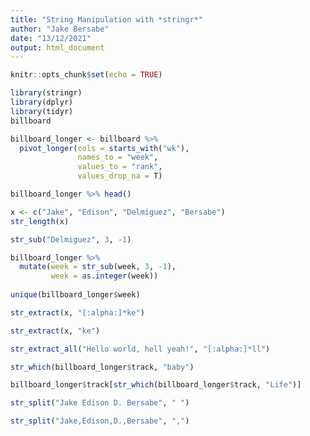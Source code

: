 ```yaml
---
title: "String Manipulation with *stringr*"
author: "Jake Bersabe"
date: "13/12/2021"
output: html_document
---
```


```r
knitr::opts_chunk$set(echo = TRUE)
```


```r
library(stringr)
library(dplyr)
library(tidyr)
billboard
```

```r
billboard_longer <- billboard %>% 
  pivot_longer(cols = starts_with("wk"), 
               names_to = "week", 
               values_to = "rank",
               values_drop_na = T)

billboard_longer %>% head()
```

```r
x <- c("Jake", "Edison", "Delmiguez", "Bersabe")
str_length(x)

```


```r
str_sub("Delmiguez", 3, -1)

```


```r
billboard_longer %>% 
  mutate(week = str_sub(week, 3, -1),
         week = as.integer(week))
  
unique(billboard_longer$week)
```


```r
str_extract(x, "[:alpha:]*ke")
```

```r
str_extract(x, "ke")
```


```r
str_extract_all("Hello world, hell yeah!", "[:alpha:]*ll")
```

```r
str_which(billboard_longer$track, "baby")

billboard_longer$track[str_which(billboard_longer$track, "Life")]
```



```r
str_split("Jake Edison D. Bersabe", " ")
```

```r
str_split("Jake,Edison,D.,Bersabe", ",")
```























